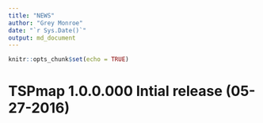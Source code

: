 ```yaml
---
title: "NEWS"
author: "Grey Monroe"
date: "`r Sys.Date()`"
output: md_document
---
```


```r
knitr::opts_chunk$set(echo = TRUE)
```

# TSPmap 1.0.0.000 Intial release (05-27-2016)
